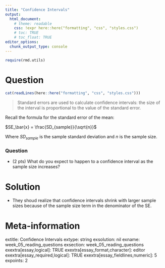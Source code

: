```yaml
---
title: "Confidence Intervals"
output:  
  html_document:
    # theme: readable
    css: !expr here::here("formatting", "css", "styles.css")
    # toc: TRUE
    # toc_float: TRUE
editor_options:
  chunk_output_type: console
---
```




```r
require(rmd.utils)
```



Question
========

```r
cat(readLines(here::here("formatting", "css", "styles.css")))
```


> Standard errors are used to calculate confidence intervals: the size of the interval is proportional to the value of the standard error.

Recall the formula for the standard error of the mean:

$SE_\bar{x} = \frac{SD_{sample}}{\sqrt{n}}$

Where $SD_{sample}$ is the sample standard deviation and $n$ is the sample size.



<div class="questionborder">

### Question

- (2 pts) What do you expect to happen to a confidence interval as the sample size increases?

</div>



Solution
========

- They shoud realize that confidence intervals shrink with larger sample sizes because of the sample size term in the denominator of the SE.





Meta-information
================
extitle: Confidence Intervals
extype: string
exsolution: nil
exname: week_05_reading_questions
exsection: week_05_reading_questions
exextra[essay,logical]: TRUE
exextra[essay_format,character]: editor
exextra[essay_required,logical]: TRUE
exextra[essay_fieldlines,numeric]: 5
expoints: 2

